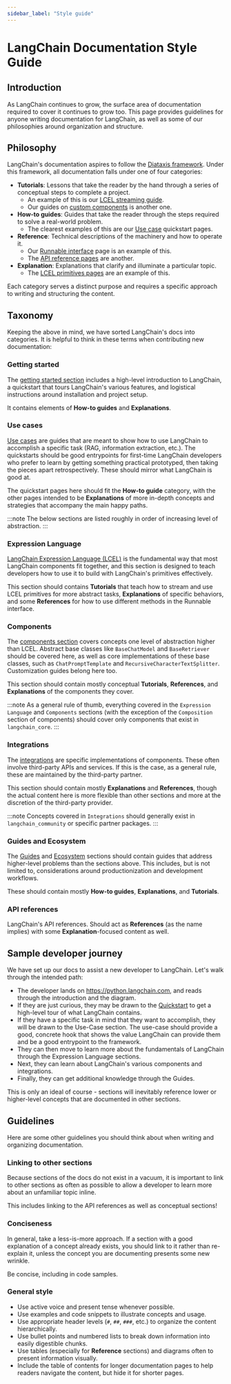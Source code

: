 ```yaml
---
sidebar_label: "Style guide"
---
```


# LangChain Documentation Style Guide

## Introduction

As LangChain continues to grow, the surface area of documentation required to cover it continues to grow too.
This page provides guidelines for anyone writing documentation for LangChain, as well as some of our philosophies around
organization and structure.

## Philosophy

LangChain's documentation aspires to follow the [Diataxis framework](https://diataxis.fr).
Under this framework, all documentation falls under one of four categories:

- **Tutorials**: Lessons that take the reader by the hand through a series of conceptual steps to complete a project.
  - An example of this is our [LCEL streaming guide](/docs/how_to/streaming).
  - Our guides on [custom components](/docs/how_to/custom_chat_model) is another one.
- **How-to guides**: Guides that take the reader through the steps required to solve a real-world problem.
  - The clearest examples of this are our [Use case](/docs/how_to#use-cases) quickstart pages.
- **Reference**: Technical descriptions of the machinery and how to operate it.
  - Our [Runnable interface](/docs/concepts#interface) page is an example of this.
  - The [API reference pages](https://api.python.langchain.com/) are another.
- **Explanation**: Explanations that clarify and illuminate a particular topic.
  - The [LCEL primitives pages](/docs/how_to/sequence) are an example of this.

Each category serves a distinct purpose and requires a specific approach to writing and structuring the content.

## Taxonomy

Keeping the above in mind, we have sorted LangChain's docs into categories. It is helpful to think in these terms
when contributing new documentation:

### Getting started

The [getting started section](/docs/introduction) includes a high-level introduction to LangChain, a quickstart that
tours LangChain's various features, and logistical instructions around installation and project setup.

It contains elements of **How-to guides** and **Explanations**.

### Use cases

[Use cases](/docs/how_to#use-cases) are guides that are meant to show how to use LangChain to accomplish a specific task (RAG, information extraction, etc.).
The quickstarts should be good entrypoints for first-time LangChain developers who prefer to learn by getting something practical prototyped,
then taking the pieces apart retrospectively. These should mirror what LangChain is good at.

The quickstart pages here should fit the **How-to guide** category, with the other pages intended to be **Explanations** of more
in-depth concepts and strategies that accompany the main happy paths.

:::note
The below sections are listed roughly in order of increasing level of abstraction.
:::

### Expression Language

[LangChain Expression Language (LCEL)](/docs/concepts#langchain-expression-language) is the fundamental way that most LangChain components fit together, and this section is designed to teach
developers how to use it to build with LangChain's primitives effectively.

This section should contains **Tutorials** that teach how to stream and use LCEL primitives for more abstract tasks, **Explanations** of specific behaviors,
and some **References** for how to use different methods in the Runnable interface.

### Components

The [components section](/docs/concepts) covers concepts one level of abstraction higher than LCEL.
Abstract base classes like `BaseChatModel` and `BaseRetriever` should be covered here, as well as core implementations of these base classes,
such as `ChatPromptTemplate` and `RecursiveCharacterTextSplitter`. Customization guides belong here too.

This section should contain mostly conceptual **Tutorials**, **References**, and **Explanations** of the components they cover.

:::note
As a general rule of thumb, everything covered in the `Expression Language` and `Components` sections (with the exception of the `Composition` section of components) should
cover only components that exist in `langchain_core`.
:::

### Integrations

The [integrations](/docs/integrations/platforms/) are specific implementations of components. These often involve third-party APIs and services.
If this is the case, as a general rule, these are maintained by the third-party partner.

This section should contain mostly **Explanations** and **References**, though the actual content here is more flexible than other sections and more at the
discretion of the third-party provider.

:::note
Concepts covered in `Integrations` should generally exist in `langchain_community` or specific partner packages.
:::

### Guides and Ecosystem

The [Guides](/docs/tutorials) and [Ecosystem](https://docs.smith.langchain.com/) sections should contain guides that address higher-level problems than the sections above.
This includes, but is not limited to, considerations around productionization and development workflows.

These should contain mostly **How-to guides**, **Explanations**, and **Tutorials**.

### API references

LangChain's API references. Should act as **References** (as the name implies) with some **Explanation**-focused content as well. 

## Sample developer journey

We have set up our docs to assist a new developer to LangChain. Let's walk through the intended path:

- The developer lands on https://python.langchain.com, and reads through the introduction and the diagram.
- If they are just curious, they may be drawn to the [Quickstart](/docs/tutorials/llm_chain) to get a high-level tour of what LangChain contains.
- If they have a specific task in mind that they want to accomplish, they will be drawn to the Use-Case section. The use-case should provide a good, concrete hook that shows the value LangChain can provide them and be a good entrypoint to the framework.
- They can then move to learn more about the fundamentals of LangChain through the Expression Language sections.
- Next, they can learn about LangChain's various components and integrations.
- Finally, they can get additional knowledge through the Guides.

This is only an ideal of course - sections will inevitably reference lower or higher-level concepts that are documented in other sections.

## Guidelines

Here are some other guidelines you should think about when writing and organizing documentation.

### Linking to other sections

Because sections of the docs do not exist in a vacuum, it is important to link to other sections as often as possible
to allow a developer to learn more about an unfamiliar topic inline.

This includes linking to the API references as well as conceptual sections!

### Conciseness

In general, take a less-is-more approach. If a section with a good explanation of a concept already exists, you should link to it rather than
re-explain it, unless the concept you are documenting presents some new wrinkle.

Be concise, including in code samples.

### General style

- Use active voice and present tense whenever possible.
- Use examples and code snippets to illustrate concepts and usage.
- Use appropriate header levels (`#`, `##`, `###`, etc.) to organize the content hierarchically.
- Use bullet points and numbered lists to break down information into easily digestible chunks.
- Use tables (especially for **Reference** sections) and diagrams often to present information visually.
- Include the table of contents for longer documentation pages to help readers navigate the content, but hide it for shorter pages.
